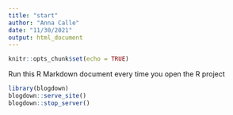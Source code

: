 ```yaml
---
title: "start"
author: "Anna Calle"
date: "11/30/2021"
output: html_document
---
```


```r
knitr::opts_chunk$set(echo = TRUE)
```

Run this R Markdown document every time you open the R project

```r
library(blogdown)
blogdown::serve_site()
blogdown::stop_server()
```


